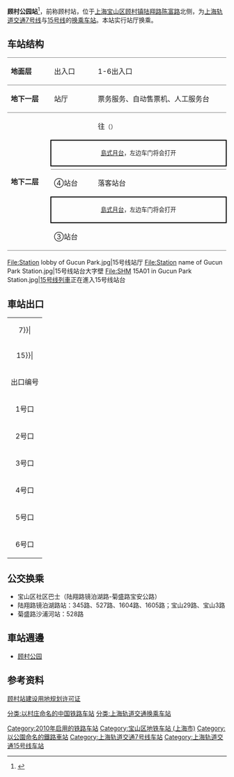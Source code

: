 {{noteTA 
|G1 =Railway}}
{{Infobox station
|name = 顾村公园
|eng_name = Gucun Park
|symbol_right =
|linecolour = {{上海地铁颜色|7|yes}}
|linecolour2 = {{上海地铁颜色|15|yes}}
|image = Gucun Park Station Line 7 Platform.jpg
|caption = 顾村公园站7号线站台
|other_name = 
|country = {{PRC}}
|borough = [[上海市|上海市]][[宝山区_(上海市)|宝山区]][[顾村镇|顾村镇]]
|address = [[祁连山路|祁连山路]]与[[镜泊湖路|镜泊湖路]]交叉口
|coordinates = {{coord|31|11|14|N|121|30|19|E|type:railwaystation}}
|elevation = 
|owned = [[上海申通地铁集团|上海申通地铁集团]]
|operator = [[上海地铁|上海地铁]]
|lines = {{上海地铁线路名|7|SL}}<br/>{{上海地铁线路名|15|SL}}
|distance = 
|platform = {{上海地铁线路名|7|S}}：1個[[島式月台|島式月台]]<br/>{{上海地铁线路名|15|S}}：1個[[島式月台|島式月台]]
|tracks = 4条
|bus_routes = 
|bus_stands = 
|connections = 
|structure = 地下车站
|hall = 地下站厅
|depth = 
|levels = 
|interchange = 站厅换乘
|exits = 6个
|architect = 
|architectural_style = 
|colour = 
|type = 
|status = 运营中
|code = 
|classification = 
|website = 
|built = 
|opened = {{上海地铁线路名|7|S}}：{{Start date|2010|12|28|df=y}}<br/>{{上海地铁线路名|15|S}}：{{Start date|2021|1|23|df=y}}
|pass_year = 
|passengers = 
|pass_system = 
|pass_rank = 
|mpassengers = 
|trains = 
|station_hours = 
|hours = 
|first = {{collapsible list
 |title = 　
 |
{{上海地铁线路名|7|S}}
:往{{上海地铁起讫站|7|L}}：6:37
:往{{上海地铁起讫站|7|R}}：5:42
{{上海地铁线路名|15|S}}
:往{{上海地铁起讫站|15|R}}：5:30
}}
|last = {{collapsible list
 |title = 　
 |
{{上海地铁线路名|7|S}}
:往{{上海地铁起讫站|7|L}}：23:37
:往{{上海地铁起讫站|7|R}}：22:26
{{上海地铁线路名|15|S}}
:往{{上海地铁起讫站|15|R}}：22:30
}}
|adjacent = {{adjacent stations|system=上海地铁
|line1=7|left1=刘行|right1=祁华路
|line2=15|right2=锦秋路}}
}}
'''顾村公园站'''<ref>{{Cite web |url=http://sh.xinmin.cn/shehui/2008/12/06/1461376.html |title=本市在建的7号线与11号线53座车站确定名称 |access-date=2008-12-07 |archive-date=2009-12-16 |archive-url=https://web.archive.org/web/20091216175339/http://sh.xinmin.cn/shehui/2008/12/06/1461376.html |dead-url=no }}</ref>，前称顾村站，位于[[上海|上海]][[宝山区_(上海市)|宝山区]][[顾村镇|顾村镇]][[陆翔路|陆翔路]][[陈富路|陈富路]]北侧，为[[上海轨道交通7号线|上海轨道交通7号线]]与[[上海轨道交通15号线|15号线]]的[[换乘车站|换乘车站]]。本站实行站厅换乘。

==车站结构==
{|cellspacing=0 cellpadding=3
|style="border-bottom:solid 1px gray;border-top:solid 1px gray;" width=100|'''地面层'''
|style="border-top:solid 1px gray;border-bottom:solid 1px gray;" width=100|出入口
|style="border-top:solid 1px gray;border-bottom:solid 1px gray;" width=350|1-6出入口
|-
|style="border-bottom:solid 1px gray;"|'''地下一层'''
|style="border-bottom:solid 1px gray;"|站厅
|style="border-bottom:solid 1px gray;"|票务服务、自动售票机、人工服务台
|-
|style="border-bottom:solid 1px gray;" rowspan=6|'''地下二层'''
|{{arrow|L}}
|{{上海地铁线路名|7}}往{{站|美兰湖}}<small>（{{站|刘行}}）</small>
|-
|style="border-right:solid 2px black;border-left:solid 2px black;border-top:solid 2px black;border-bottom:solid 2px black;" colspan=2|<center><small>[[島式月台|島式月台]]，左边车门将会打开</small></center>
|-
|style="border-bottom:solid 1px gray;"|
|style="border-bottom:solid 1px gray;"|{{split text|{{上海地铁线路名|7}}往{{站|花木路}}<small>（{{站|祁华路}}）</small>|{{arrow|R}}}}
|-
|④站台
|{{arrow|L}} {{上海地铁线路名|15}}落客站台
|-
|style="border-right:solid 2px black;border-left:solid 2px black;border-top:solid 2px black;border-bottom:solid 2px black;" colspan=2|<center><small>[[島式月台|島式月台]]，左边车门将会打开</small></center>
|-
|style="border-bottom:solid 1px gray;"|③站台
|style="border-bottom:solid 1px gray;"|{{split text|{{0|{{arrow|R}}}} {{上海地铁线路名|15}}往{{站|紫竹高新区}}<small>（{{站|锦秋路}}）</small>|{{arrow|R}}}}
|}

<gallery>
File:Station lobby of Gucun Park.jpg|15号线站厅
File:Station name of Gucun Park Station.jpg|15号线站台大字壁
File:SHM 15A01 in Gucun Park Station.jpg|[[上海轨道交通15A01型电动列车|15号线列車]]正在進入15号线站台
</gallery>

== 車站出口 ==
{| class="wikitable"
|colspan=4 align="center" bgcolor={{上海地铁颜色|7}}|
|-
|colspan=4 align="center" bgcolor={{上海地铁颜色|15}}|
|-
! 出口编号 !! 建议前往目的地 !! 照片
|-
| 1号口 || ||
|-
| 2号口 || ||
|-
| 3号口 || || [[File:Exit_3_of_Gucun_Park_Station.jpg|200px]]
|-
| 4号口 || ||
|-
| 5号口 || ||
|-
| 6号口 || ||
|}

==公交换乘==
* 宝山区社区巴士（陆翔路镜泊湖路-菊盛路宝安公路）
* 陆翔路镜泊湖路站：345路、527路、1604路、1605路；宝山29路、宝山3路
* 菊盛路沙浦河站：528路

==車站週邊==
*[[顾村公园|顾村公园]]

==参考资料==
[https://web.archive.org/web/20070927192756/http://www.shghj.gov.cn/Ct_3.aspx?ct_id=00060613E09344 顾村站建设用地规划许可证]
{{Reflist}}

{{commonscat|Gucun Park Station}}
{{上海轨道交通7号线车站}}
{{上海轨道交通15号线车站}}
[[Category:2010年启用的铁路车站|Category:2010年启用的铁路车站]]
[[Category:宝山区地铁车站_(上海市)|Category:宝山区地铁车站 (上海市)]]
[[Category:以公園命名的鐵路車站|Category:以公園命名的鐵路車站]]
[[Category:上海轨道交通7号线车站|Category:上海轨道交通7号线车站]]
[[Category:上海轨道交通15号线车站|Category:上海轨道交通15号线车站]]
[[分类:以村庄命名的中国铁路车站|分类:以村庄命名的中国铁路车站]]
[[分类:上海轨道交通换乘车站|分类:上海轨道交通换乘车站]]